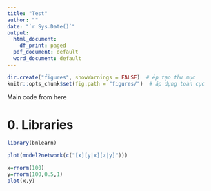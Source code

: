 ```yaml
---
title: "Test"
author: ""
date: "`r Sys.Date()`"
output:
  html_document:
    df_print: paged
  pdf_document: default
  word_document: default
---
```



```r
dir.create("figures", showWarnings = FALSE)  # ép tạo thư mục
knitr::opts_chunk$set(fig.path = "figures/")  # áp dụng toàn cục
```

Main code from here

# 0. Libraries

```r
library(bnlearn)
```

```r
plot(model2network(c("[x][y|x][z|y]")))
```

```r
x=rnorm(100)
y=rnorm(100,0.5,1)
plot(x,y)
```